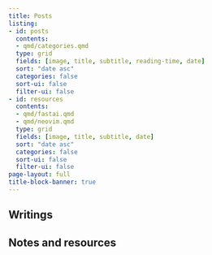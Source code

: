```yaml
---
title: Posts
listing:
- id: posts
  contents: 
  - qmd/categories.qmd
  type: grid
  fields: [image, title, subtitle, reading-time, date]
  sort: "date asc"
  categories: false
  sort-ui: false
  filter-ui: false
- id: resources
  contents: 
  - qmd/fastai.qmd
  - qmd/neovim.qmd
  type: grid
  fields: [image, title, subtitle, date]
  sort: "date asc"
  categories: false
  sort-ui: false
  filter-ui: false
page-layout: full
title-block-banner: true
---
```


## Writings
:::{#posts}
:::

## Notes and resources
:::{#resources}
:::
